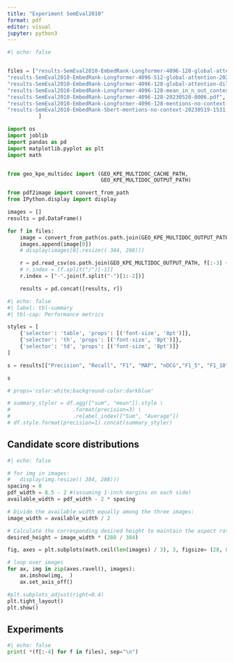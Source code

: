 ```yaml
---
title: "Experiment SemEval2010"
format: pdf
editor: visual
jupyter: python3
---
```


```python
#| echo: false


files = ["results-SemEval2010-EmbedRank-Longformer-4096-128-global-attention-20230520-1525.pdf",
"results-SemEval2010-EmbedRank-Longformer-4096-512-global-attention-20230520-1216.pdf",
"results-SemEval2010-EmbedRank-Longformer-4096-128-global-attention-dilated-128-20230520-0847.pdf",
"results-SemEval2010-EmbedRank-Longformer-4096-128-mean_in_n_out_context-20230520-0546.pdf",
"results-SemEval2010-EmbedRank-Longformer-4096-128-20230520-0006.pdf",
"results-SemEval2010-EmbedRank-Longformer-4096-128-mentions-no-context-20230519-2101.pdf",
"results-SemEval2010-EmbedRank-Sbert-mentions-no-context-20230519-1531.pdf",
          ]

import os
import joblib
import pandas as pd
import matplotlib.pyplot as plt
import math


from geo_kpe_multidoc import (GEO_KPE_MULTIDOC_CACHE_PATH,
                              GEO_KPE_MULTIDOC_OUTPUT_PATH)

from pdf2image import convert_from_path
from IPython.display import display

images = []
results = pd.DataFrame()

for f in files:
    image = convert_from_path(os.path.join(GEO_KPE_MULTIDOC_OUTPUT_PATH, f))
    images.append(image[0])
    # display(images[0].resize(( 384, 288)))

    r = pd.read_csv(os.path.join(GEO_KPE_MULTIDOC_OUTPUT_PATH, f[:-3] + "csv"))
    # r.index = [f.split("/")[-1]]
    r.index = ["-".join(f.split("-")[1:-2])]

    results = pd.concat([results, r])
```


\tiny 
```python
#| echo: false
#| label: tbl-summary
#| tbl-cap: Performance metrics

styles = [
    {'selector': 'table', 'props': [('font-size', '8pt')]},
    {'selector': 'th', 'props': [('font-size', '8pt')]},
    {'selector': 'td', 'props': [('font-size', '8pt')]}
]

s = results[["Precision", "Recall", "F1", "MAP", "nDCG","F1_5", "F1_10", "F1_15"]].style.format('{:,.2%}').set_table_styles(styles).highlight_max()

s

# props='color:white;background-color:darkblue'

# summary_styler = df.agg(["sum", "mean"]).style \
#                    .format(precision=3) \
#                    .relabel_index(["Sum", "Average"])
# df.style.format(precision=1).concat(summary_styler)

```

## Candidate score distributions

```python
#| echo: false

# for img in images:
#   display(img.resize(( 384, 288)))
spacing = 0
pdf_width = 8.5 - 2 #(assuming 1-inch margins on each side)
available_width = pdf_width - 2 * spacing

# Divide the available width equally among the three images:
image_width = available_width / 2

# Calculate the corresponding desired height to maintain the aspect ratio:
desired_height = image_width * (288 / 384)

fig, axes = plt.subplots(math.ceil(len(images) / 3), 3, figsize= (28, 8*math.ceil(len(images) / 3)) )

# loop over images
for ax, img in zip(axes.ravel(), images):
    ax.imshow(img,  )
    ax.set_axis_off()

#plt.subplots_adjust(right=0.4)
plt.tight_layout()
plt.show()
```

## Experiments

```python
#| echo: false
print( *(f[:-4] for f in files), sep="\n")
```
